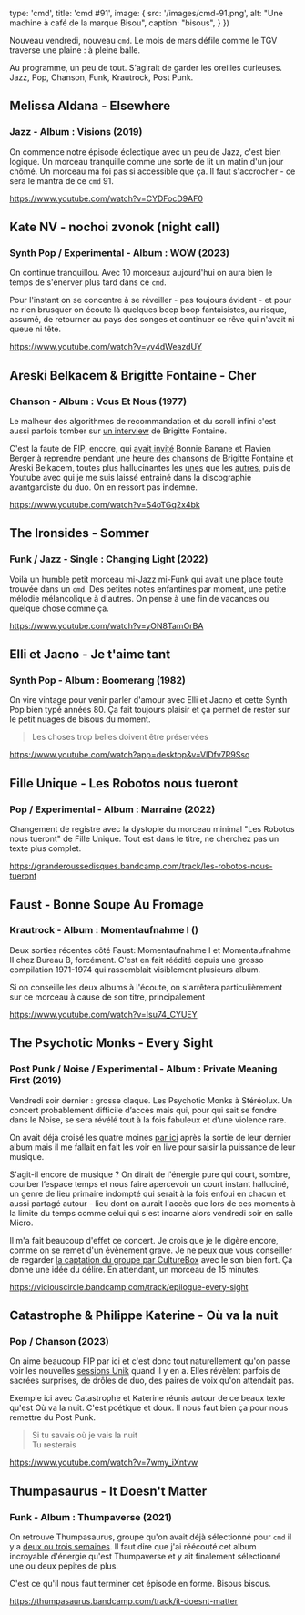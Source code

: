 
  type: 'cmd',
  title: 'cmd #91',
  image: {
    src: '/images/cmd-91.png',
    alt: "Une machine à café de la marque Bisou",
    caption: "bisous",
  }
})


Nouveau vendredi, nouveau `cmd`. Le mois de mars défile comme le TGV traverse une plaine : à pleine balle.

Au programme, un peu de tout. S'agirait de garder les oreilles curieuses. Jazz, Pop, Chanson, Funk, Krautrock, Post Punk.



## Melissa Aldana - Elsewhere

### Jazz - Album : Visions (2019)

On commence notre épisode éclectique avec un peu de Jazz, c'est bien logique. Un morceau tranquille comme une sorte de lit un matin d'un jour chômé. Un morceau ma foi pas si accessible que ça. Il faut s'accrocher - ce sera le mantra de ce `cmd` 91.

https://www.youtube.com/watch?v=CYDFocD9AF0



## Kate NV - nochoi zvonok (night call)

### Synth Pop / Experimental - Album : WOW (2023)

On continue tranquillou. Avec 10 morceaux aujourd'hui on aura bien le temps de s'énerver plus tard dans ce `cmd`.

Pour l'instant on se concentre à se réveiller - pas toujours évident - et pour ne rien brusquer on écoute là quelques beep boop fantaisistes, au risque, assumé, de retourner au pays des songes et continuer ce rêve qui n'avait ni queue ni tête.

https://www.youtube.com/watch?v=yv4dWeazdUY



## Areski Belkacem & Brigitte Fontaine - Cher

### Chanson - Album : Vous Et Nous (1977)

Le malheur des algorithmes de recommandation et du scroll infini c'est aussi parfois tomber sur [un interview](https://www.youtube.com/watch?v=XHyy7PEKsUI) de Brigitte Fontaine.

C'est la faute de FIP, encore, qui [avait invité](https://www.radiofrance.fr/fip/podcasts/live-a-fip/concert-eux-nous-de-bonnie-banane-et-flavien-berger-a-l-hyper-weekend-festival-9284117) Bonnie Banane et Flavien Berger à reprendre pendant une heure des chansons de Brigitte Fontaine et Areski Belkacem, toutes plus hallucinantes les [unes](https://www.youtube.com/watch?v=kr0zf-YRMws) que les [autres](https://www.youtube.com/watch?v=r-YWuJ05Qew), puis de Youtube avec qui je me suis laissé entrainé dans la discographie avantgardiste du duo. On en ressort pas indemne.

https://www.youtube.com/watch?v=S4oTGq2x4bk




## The Ironsides - Sommer

### Funk / Jazz - Single : Changing Light (2022)

Voilà un humble petit morceau mi-Jazz mi-Funk qui avait une place toute trouvée dans un `cmd`. Des petites notes enfantines par moment, une petite mélodie mélancolique à d'autres. On pense à une fin de vacances ou quelque chose comme ça.

https://www.youtube.com/watch?v=yON8TamOrBA



## Elli et Jacno - Je t'aime tant

### Synth Pop - Album : Boomerang (1982)

On vire vintage pour venir parler d'amour avec Elli et Jacno et cette Synth Pop bien typé années 80. Ça fait toujours plaisir et ça permet de rester sur le petit nuages de bisous du moment.

> Les choses trop belles doivent être préservées

https://www.youtube.com/watch?app=desktop&v=VlDfv7R9Sso



## Fille Unique - Les Robotos nous tueront

### Pop / Experimental - Album : Marraine (2022)

Changement de registre avec la dystopie du morceau minimal "Les Robotos nous tueront" de Fille Unique. Tout est dans le titre, ne cherchez pas un texte plus complet.

https://granderoussedisques.bandcamp.com/track/les-robotos-nous-tueront



## Faust - Bonne Soupe Au Fromage

### Krautrock - Album : Momentaufnahme I ()

Deux sorties récentes côté Faust: Momentaufnahme I et Momentaufnahme II chez Bureau B, forcément. C'est en fait réédité depuis une grosso compilation 1971-1974 qui rassemblait visiblement plusieurs album.

Si on conseille les deux albums à l'écoute, on s'arrêtera particulièrement sur ce morceau à cause de son titre, principalement

https://www.youtube.com/watch?v=Isu74_CYUEY



## The Psychotic Monks - Every Sight

### Post Punk / Noise / Experimental - Album : Private Meaning First (2019)

Vendredi soir dernier : grosse claque. Les Psychotic Monks à Stéréolux. Un concert probablement difficile d’accès mais qui, pour qui sait se fondre dans le Noise, se sera révélé tout à la fois fabuleux et d’une violence rare.

On avait déjà croisé les quatre moines [par ici](https://cmd.wuips.com/post/2023-02-17-cmd-87) après la sortie de leur dernier album mais il me fallait en fait les voir en live pour saisir la puissance de leur musique.

S'agit-il encore de musique ? On dirait de l'énergie pure qui court, sombre, courber l’espace temps et nous faire apercevoir un court instant halluciné, un genre de lieu primaire indompté qui serait à la fois enfoui en chacun et aussi partagé autour - lieu dont on aurait l'accès que lors de ces moments à la limite du temps comme celui qui s'est incarné alors vendredi soir en salle Micro.

Il m'a fait beaucoup d'effet ce concert. Je crois que je le digère encore, comme on se remet d'un évènement grave. Je ne peux que vous conseiller de regarder [la captation du groupe par CultureBox](https://www.france.tv/spectacles-et-culture/festivals/culturebox-festival/3409807-the-psychotic-monks-en-concert-au-culturebox-festival-2022.html) avec le son bien fort. Ça donne une idée du délire. En attendant, un morceau de 15 minutes.

https://viciouscircle.bandcamp.com/track/epilogue-every-sight



## Catastrophe & Philippe Katerine - Où va la nuit

### Pop / Chanson (2023)

On aime beaucoup FIP par ici et c'est donc tout naturellement qu'on passe voir les nouvelles [sessions Unik](https://www.youtube.com/playlist?list=PLmejO0kj_Hm_unwTAvtiDEFtVQMaEzSS_) quand il y en a. Elles révèlent parfois de sacrées surprises, de drôles de duo, des paires de voix qu'on attendait pas.

Exemple ici avec Catastrophe et Katerine réunis autour de ce beaux texte qu'est Où va la nuit. C'est poétique et doux. Il nous faut bien ça pour nous remettre du Post Punk.

> Si tu savais où je vais la nuit <br/>
> Tu resterais <br/>

https://www.youtube.com/watch?v=7wmy_iXntvw



## Thumpasaurus - It Doesn't Matter

### Funk - Album : Thumpaverse (2021)

On retrouve Thumpasaurus, groupe qu'on avait déjà sélectionné pour `cmd` il y a [deux ou trois semaines](https://cmd.wuips.com/post/2023-02-24-cmd-88). Il faut dire que j'ai réécouté cet album incroyable d'énergie qu'est Thumpaverse et y ait finalement sélectionné une ou deux pépites de plus.

C'est ce qu'il nous faut terminer cet épisode en forme. Bisous bisous.

https://thumpasaurus.bandcamp.com/track/it-doesnt-matter

